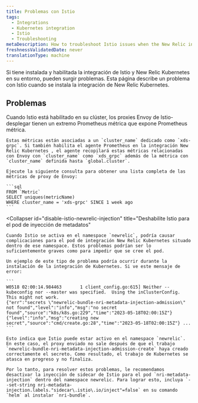 ```yaml
---
title: Problemas con Istio
tags:
  - Integrations
  - Kubernetes integration
  - Istio
  - Troubleshooting
metaDescription: How to troubleshoot Istio issues when the New Relic integration is also installed.
freshnessValidatedDate: never
translationType: machine
---
```


Si tiene instalada y habilitada la integración de Istio y New Relic Kubernetes en su entorno, pueden surgir problemas. Esta página describe un problema con Istio cuando se instala la integración de New Relic Kubernetes.

## Problemas

<CollapserGroup>
  <Collapser
    id="istio-cluster-metrics"
    title="Istio clúster's xds_grpc métrica"
  >
    Cuando Istio está habilitado en su clúster, los proxies Envoy de Istio-desplegar tienen un extremo Prometheus métrica que expone Prometheus métrica.

    Estas métricas están asociadas a un `cluster_name` dedicado como `xds-grpc`. Si también habilita el agente Prometheus en la integración New Relic Kubernetes , el agente recopilará estas métricas relacionadas con Envoy con `cluster_name` como `xds_grpc` además de la métrica con `cluster_name` definida hasta `global.cluster`.

    Ejecute la siguiente consulta para obtener una lista completa de las métricas de proxy de Envoy:

    ```sql
    FROM `Metric`
    SELECT uniques(metricName)
    WHERE cluster_name = 'xds-grpc' SINCE 1 week ago
    ```
  </Collapser>

  <Collapser
    id="disable-istio-newrelic-injection"
    title="Deshabilite Istio para el pod de inyección de metadatos"
  >
    Cuando Istio se activa en el namespace `newrelic`, podría causar complicaciones para el pod de integración New Relic Kubernetes situado dentro de ese namespace. Estos problemas podrían ser lo suficientemente graves como para impedir que se cree el pod.

    Un ejemplo de este tipo de problema podría ocurrir durante la instalación de la integración de Kubernetes. Si ve este mensaje de error:

    ```
    W0518 02:00:14.984463       1 client_config.go:615] Neither --kubeconfig nor --master was specified.  Using the inClusterConfig.  This might not work.
    {"err":"secrets \"newrelic-bundle-nri-metadata-injection-admission\" not found","level":"info","msg":"no secret found","source":"k8s/k8s.go:229","time":"2023-05-18T02:00:15Z"} {"level":"info","msg":"creating new secret","source":"cmd/create.go:28","time":"2023-05-18T02:00:15Z"} ...
    ```

    Esto indica que Istio puede estar activo en el namespace `newrelic`. En este caso, el proxy enviado no sale después de que el trabajo `newrelic-bundle-nri-metadata-injection-admission-create` haya creado correctamente el secreto. Como resultado, el trabajo de Kubernetes se atasca en progreso y no finaliza.

    Por lo tanto, para resolver estos problemas, le recomendamos desactivar la inyección de sidecar de Istio para el pod `nri-metadata-injection` dentro del namespace newrelic. Para lograr esto, incluya `--set-string nri-metadata-injection.labels."sidecar\.istio\.io/inject"=false` en su comando `helm` al instalar `nri-bundle`.
  </Collapser>
</CollapserGroup>
